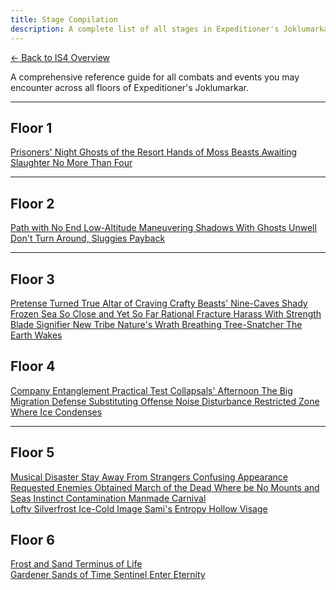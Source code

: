 ```yaml
---
title: Stage Compilation
description: A complete list of all stages in Expeditioner's Joklumarkar.
---
```


<div class="back-button-container">
  <a href="/is4-expeditioners/overview/" class="back-button">
    <span class="back-arrow">←</span>
    <span class="back-text">Back to IS4 Overview</span>
  </a>
</div>

A comprehensive reference guide for all combats and events you may encounter across all floors of Expeditioner's Joklumarkar.

---

## Floor 1

<div class="stage-grid">
  <a href="/is4-expeditioners/stages/prisoners-night" class="stage-card combat">
    <span class="stage-name">Prisoners' Night</span>
  </a>
  <a href="/is4-expeditioners/stages/ghosts-of-the-resort" class="stage-card combat">
    <span class="stage-name">Ghosts of the Resort</span>
  </a>
  <a href="/is4-expeditioners/stages/hands-of-moss" class="stage-card combat">
    <span class="stage-name">Hands of Moss</span>
  </a>
  <a href="/is4-expeditioners/stages/beasts-awaiting-slaughter" class="stage-card combat">
    <span class="stage-name">Beasts Awaiting Slaughter</span>
  </a>
  <a href="/is4-expeditioners/stages/no-more-than-four" class="stage-card combat">
    <span class="stage-name">No More Than Four</span>
  </a>
</div>

---

## Floor 2

<div class="stage-grid">
  <a href="/is4-expeditioners/stages/path-with-no-end" class="stage-card combat">
    <span class="stage-name">Path with No End</span>
  </a>
  <a href="/is4-expeditioners/stages/low-altitude-maneuvering" class="stage-card combat">
    <span class="stage-name">Low-Altitude Maneuvering</span>
  </a>
  <a href="/is4-expeditioners/stages/shadows-with-ghosts" class="stage-card combat">
    <span class="stage-name">Shadows With Ghosts</span>
  </a>
  <a href="/is4-expeditioners/stages/unwell" class="stage-card combat">
    <span class="stage-name">Unwell</span>
  </a>
  <a href="/is4-expeditioners/stages/dont-turn-around-sluggies" class="stage-card combat">
    <span class="stage-name">Don't Turn Around, Sluggies</span>
  </a>
  <a href="/is4-expeditioners/stages/payback" class="stage-card combat">
    <span class="stage-name">Payback</span>
  </a>
</div>

---

## Floor 3

<div class="stage-grid">
  <a href="/is4-expeditioners/stages/pretense-turned-true" class="stage-card combat">
    <span class="stage-name">Pretense Turned True</span>
  </a>
  <a href="/is4-expeditioners/stages/altar-of-craving" class="stage-card combat">
    <span class="stage-name">Altar of Craving</span>
  </a>
  <a href="/is4-expeditioners/stages/crafty-beasts-nine-caves" class="stage-card combat">
    <span class="stage-name">Crafty Beasts' Nine-Caves</span>
  </a>
  <a href="/is4-expeditioners/stages/shady-frozen-sea" class="stage-card combat">
    <span class="stage-name">Shady Frozen Sea</span>
  </a>
  <a href="/is4-expeditioners/stages/so-close-and-yet-so-far" class="stage-card combat">
    <span class="stage-name">So Close and Yet So Far</span>
  </a>
  <a href="/is4-expeditioners/stages/rational-fracture" class="stage-card combat">
    <span class="stage-name">Rational Fracture</span>
  </a>
  <a href="/is4-expeditioners/stages/harass-with-strength" class="stage-card combat">
    <span class="stage-name">Harass With Strength</span>
  </a>
</div>

<div class="stage-grid boss-grid">
  <a href="/is4-expeditioners/stages/blade-signifier" class="stage-card is4-boss">
    <span class="stage-name">Blade Signifier</span>
  </a>
  <a href="/is4-expeditioners/stages/new-tribe" class="stage-card is4-boss">
    <span class="stage-name">New Tribe</span>
  </a>
  <a href="/is4-expeditioners/stages/natures-wrath" class="stage-card is4-boss">
    <span class="stage-name">Nature's Wrath</span>
  </a>
  <a href="/is4-expeditioners/stages/breathing" class="stage-card is4-boss">
    <span class="stage-name">Breathing</span>
  </a>
  <a href="/is4-expeditioners/stages/tree-snatcher" class="stage-card is4-boss">
    <span class="stage-name">Tree-Snatcher</span>
  </a>
  <a href="/is4-expeditioners/stages/the-earth-wakes" class="stage-card is4-boss">
    <span class="stage-name">The Earth Wakes</span>
  </a>
</div>

## Floor 4

<div class="stage-grid">
  <a href="/is4-expeditioners/stages/company-entanglement" class="stage-card combat">
    <span class="stage-name">Company Entanglement</span>
  </a>
  <a href="/is4-expeditioners/stages/practical-test" class="stage-card combat">
    <span class="stage-name">Practical Test</span>
  </a>
  <a href="/is4-expeditioners/stages/collapsals-afternoon" class="stage-card combat">
    <span class="stage-name">Collapsals' Afternoon</span>
  </a>
  <a href="/is4-expeditioners/stages/the-big-migration" class="stage-card combat">
    <span class="stage-name">The Big Migration</span>
  </a>
  <a href="/is4-expeditioners/stages/defense-substituting-offense" class="stage-card combat">
    <span class="stage-name">Defense Substituting Offense</span>
  </a>
  <a href="/is4-expeditioners/stages/noise-disturbance" class="stage-card combat">
    <span class="stage-name">Noise Disturbance</span>
  </a>
  <a href="/is4-expeditioners/stages/restricted-zone" class="stage-card combat">
    <span class="stage-name">Restricted Zone</span>
  </a>
  <a href="/is4-expeditioners/stages/where-ice-condenses" class="stage-card combat">
    <span class="stage-name">Where Ice Condenses</span>
  </a>
</div>

---

## Floor 5

<div class="stage-grid">
  <a href="/is4-expeditioners/stages/musical-disaster" class="stage-card combat">
    <span class="stage-name">Musical Disaster</span>
  </a>
  <a href="/is4-expeditioners/stages/stay-away-from-strangers" class="stage-card combat">
    <span class="stage-name">Stay Away From Strangers</span>
  </a>
  <a href="/is4-expeditioners/stages/confusing-appearance" class="stage-card combat">
    <span class="stage-name">Confusing Appearance</span>
  </a>
  <a href="/is4-expeditioners/stages/requested-enemies-obtained" class="stage-card combat">
    <span class="stage-name">Requested Enemies Obtained</span>
  </a>
  <a href="/is4-expeditioners/stages/march-of-the-dead" class="stage-card combat">
    <span class="stage-name">March of the Dead</span>
  </a>
  <a href="/is4-expeditioners/stages/where-be-no-mounts-and-seas" class="stage-card combat">
    <span class="stage-name">Where be No Mounts and Seas</span>
  </a>
  <a href="/is4-expeditioners/stages/instinct-contamination" class="stage-card combat">
    <span class="stage-name">Instinct Contamination</span>
  </a>
  <a href="/is4-expeditioners/stages/manmade-carnival" class="stage-card combat">
    <span class="stage-name">Manmade Carnival</span>
  </a>
</div>

<div class="stage-grid f5-boss-grid">
  <a href="/is4-expeditioners/stages/lofty-silverfrost" class="stage-card is4-f5-boss">
    <span class="stage-name">Lofty Silverfrost</span>
  </a>
  <a href="/is4-expeditioners/stages/ice-cold-image" class="stage-card is4-f5-boss">
    <span class="stage-name">Ice-Cold Image</span>
  </a>
  <a href="/is4-expeditioners/stages/samis-entropy" class="stage-card is4-f5-boss">
    <span class="stage-name">Sami's Entropy</span>
  </a>
  <a href="/is4-expeditioners/stages/hollow-visage" class="stage-card is4-f5-boss">
    <span class="stage-name">Hollow Visage</span>
  </a>
</div>

## Floor 6

<div class="stage-grid stage-2-stage-grid">
  <a href="/is4-expeditioners/stages/frost-and-sand" class="stage-card combat">
    <span class="stage-name">Frost and Sand</span>
  </a>
  <a href="/is4-expeditioners/stages/terminus-of-life" class="stage-card combat">
    <span class="stage-name">Terminus of Life</span>
  </a>
</div>

<div class="stage-grid f5-boss-grid">
  <a href="/is4-expeditioners/stages/gardener" class="stage-card is4-f5-boss">
    <span class="stage-name">Gardener</span>
  </a>
  <a href="/is4-expeditioners/stages/sands-of-time" class="stage-card is4-f5-boss">
    <span class="stage-name">Sands of Time</span>
  </a>
  <a href="/is4-expeditioners/stages/sentinel" class="stage-card is4-f5-boss">
    <span class="stage-name">Sentinel</span>
  </a>
  <a href="/is4-expeditioners/stages/enter-eternity" class="stage-card is4-f5-boss">
    <span class="stage-name">Enter Eternity</span>
  </a>
</div>